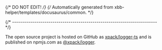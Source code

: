 {/* DO NOT EDIT! */}
{/* Automatically generated from xbb-helper/templates/docusaurus/common. */}

{/* ------------------------------------------------------------------------ */}

The open source project is hosted on GitHub as
[xpack/logger-ts](https://github.com/xpack/logger-ts)
and is published on npmjs.com as
[@xpack/logger](https://www.npmjs.com/package/@xpack/logger).

